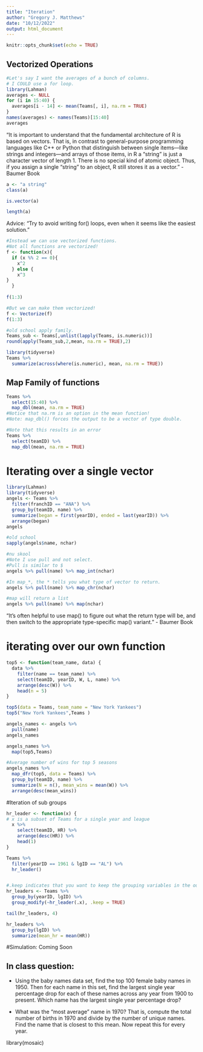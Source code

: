 ```yaml
---
title: "Iteration"
author: "Gregory J. Matthews"
date: "10/12/2022"
output: html_document
---
```


```r
knitr::opts_chunk$set(echo = TRUE)
```


## Vectorized Operations
```r
#Let's say I want the averages of a bunch of columns. 
# I COULD use a for loop.
library(Lahman)
averages <- NULL
for (i in 15:40) {
  averages[i - 14] <- mean(Teams[, i], na.rm = TRUE)
}
names(averages) <- names(Teams)[15:40]
averages

```
"It is important to understand that the fundamental architecture of R is based on vectors. That is, in contrast to general-purpose programming languages like C++ or Python that distinguish between single items—like strings and integers—and arrays of those items, in R a “string” is just a character vector of length 1. There is no special kind of atomic object. Thus, if you assign a single “string” to an object, R still stores it as a vector." - Baumer Book
```r
a <- "a string"
class(a)

is.vector(a)

length(a)

```

Advice: "Try to avoid writing for() loops, even when it seems like the easiest solution."


```r
#Instead we can use vectorized functions.
#Not all functions are vectorized!
f <- function(x){
  if (x %% 2 == 0){
    x^2
  } else {
    x^3
}
  }
  
f(1:3)
```

```r
#But we can make them vectorized!
f <- Vectorize(f)
f(1:3)
```


```r
#old school apply family.  
Teams_sub <- Teams[,unlist(lapply(Teams, is.numeric))]
round(apply(Teams_sub,2,mean, na.rm = TRUE),2)
```

```r
library(tidyverse)
Teams %>%
  summarize(across(where(is.numeric), mean, na.rm = TRUE))
```
## Map Family of functions
```r
Teams %>% 
  select(15:40) %>%
  map_dbl(mean, na.rm = TRUE) 
#Notice that na.rm is an option in the mean function!
#Note: map_dbl() forces the output to be a vector of type double.
```


```r
#Note that this results in an error
Teams %>% 
  select(teamID) %>% 
  map_dbl(mean, na.rm = TRUE)
```

# Iterating over a single vector

```r
library(Lahman)
library(tidyverse)
angels <- Teams %>% 
  filter(franchID == "ANA") %>% 
  group_by(teamID, name) %>%
  summarize(began = first(yearID), ended = last(yearID)) %>% 
  arrange(began)
angels
```

```r
#old school
sapply(angels$name, nchar)
```

```r
#nu skool
#Note I use pull and not select. 
#Pull is similar to $
angels %>% pull(name) %>% map_int(nchar)
```

```r
#In map_*, the * tells you what type of vector to return. 
angels %>% pull(name) %>% map_chr(nchar)
```

```r
#map will return a list
angels %>% pull(name) %>% map(nchar)
```
"It’s often helpful to use map() to figure out what the return type will be, and then switch to the appropriate type-specific map() variant." - Baumer Book

# iterating over our own function

```r
top5 <- function(team_name, data) {
  data %>%
    filter(name == team_name) %>%
    select(teamID, yearID, W, L, name) %>%
    arrange(desc(W)) %>%
    head(n = 5)
}

top5(data = Teams, team_name = "New York Yankees")
top5("New York Yankees",Teams )
```

```r
angels_names <- angels %>%
  pull(name)
angels_names
```

```r
angels_names %>%
  map(top5,Teams)
```


```r
#Average number of wins for top 5 seasons
angels_names %>% 
  map_dfr(top5, data = Teams) %>%
  group_by(teamID, name) %>%
  summarize(N = n(), mean_wins = mean(W)) %>%
  arrange(desc(mean_wins))
```

#Iteration of sub groups

```r
hr_leader <- function(x) {
# x is a subset of Teams for a single year and league
  x %>% 
    select(teamID, HR) %>% 
    arrange(desc(HR)) %>% 
    head(1)
}

Teams %>% 
  filter(yearID == 1961 & lgID == "AL") %>% 
  hr_leader()


#.keep indicates that you want to keep the grouping variables in the output.  
hr_leaders <- Teams %>% 
  group_by(yearID, lgID) %>% 
  group_modify(~hr_leader(.x), .keep = TRUE)

tail(hr_leaders, 4)

hr_leaders %>%
  group_by(lgID) %>%
  summarize(mean_hr = mean(HR))

```

#Simulation: Coming Soon

## In class question: 
 - Using the baby names data set, find the top 100 female baby names in 1950.  Then for each name in this set, find the largest single year percentage drop for each of these names across any year from 1900 to present.  Which name has the largest single year percentage drop? 
 
 
 - What was the "most average" name in 1970? That is, compute the total number of births in 1970 and divide by the number of unique names.  Find the name that is closest to this mean.  Now repeat this for every year.  
 
 
 library(mosaic)
 
 
 
 
 
 
 
 